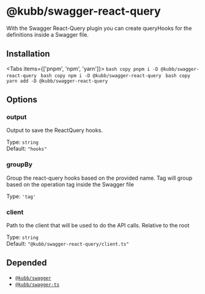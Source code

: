 
# @kubb/swagger-react-query

With the Swagger React-Query plugin you can create queryHooks for the definitions inside a Swagger file.

## Installation

<Tabs items={['pnpm', 'npm', 'yarn']}>
  <Tab>
    ```bash copy
    pnpm i -D @kubb/swagger-react-query
    ```
  </Tab>
    <Tab>
    ```bash copy
    npm i -D @kubb/swagger-react-query
    ```
  </Tab>
    <Tab>
    ```bash copy
    yarn add -D @kubb/swagger-react-query
    ```
  </Tab>
</Tabs>

## Options


### output
Output to save the ReactQuery hooks.

Type: `string` <br/>
Default: `"hooks"`

### groupBy
Group the react-query hooks based on the provided name.
Tag will group based on the operation tag inside the Swagger file

Type: `'tag'` <br/>

### client
Path to the client that will be used to do the API calls.
Relative to the root

Type: `string` <br/>
Default: `"@kubb/swagger-react-query/client.ts"`

## Depended

- [`@kubb/swagger`](/docs/usage/swagger)
- [`@kubb/swagger-ts`](/docs/usage/swagger-ts)